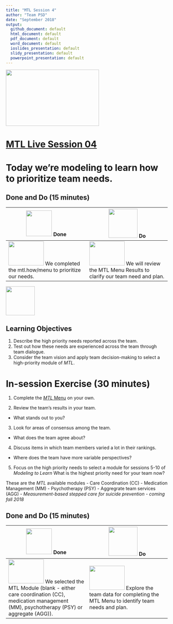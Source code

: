 ```yaml
---
title: "MTL Session 4"
author: "Team PSD"
date: "September 2018"
output: 
  github_document: default
  html_document: default
  pdf_document: default
  word_document: default
  ioslides_presentation: default
  slidy_presentation: default
  powerpoint_presentation: default
---
```


<img src = "https://github.com/lzim/teampsd/blob/master/resources/logos/mtl_live_sq_sm.png"
     height = "175" width = "290">  

# [MTL Live Session 04](https://github.com/lzim/teampsd/blob/master/mtl_facilitate_workgroup/mtl_live_guide/mtl_live_session04_see.Rmd "MTL Live Session 04")

# Today we're modeling to learn how to prioritize team needs.

## Done and Do (15 minutes)
<!-- Do/Done Tables -->
| <img src = "https://raw.githubusercontent.com/lzim/teampsd/hexagon_icons/np_hexagon-check-mark_309690_003F72.png" height = "80" width = "80"> **Done** | <img src = "https://raw.githubusercontent.com/lzim/teampsd/hexagon_icons/np_synchronize_778914_003F72.png" height = "90" width = "90"> **Do** |
| --- | --- | 
|[<img src = "https://raw.githubusercontent.com/lzim/teampsd/master/resources/logos/mtl_how_menu.png" height = "75" width = "110">](http://mtl.how/menu) We completed the mtl.how/menu to prioritize our needs.| [<img src = "https://raw.githubusercontent.com/lzim/teampsd/master/resources/logos/mtl_how_menu.png" height = "75" width = "110">](http://mtl.how/menu) We will review the MTL Menu Results to clarify our team need and plan. | 

<!-- Learning Objectives Icon --> 
<img src = "https://github.com/lzim/teampsd/blob/master/resources/icons/we_decided_learning_objectives.png" height = "90" width = "90" style ="display: inline-block"/> 

## Learning Objectives

1. Describe the high priority needs reported across the team.
2. Test out how these needs are experienced across the team through team dialogue.
3. Consider the team vision and apply team decision-making to select a high-priority module of *MTL*.

# In-session Exercise (30 minutes)

1. Complete the [*MTL* Menu](https://mtl.how/menu) on your own.

2. Review the team's results in your team. 
- What stands out to you?

3. Look for areas of consensus among the team. 
- What does the team agree about?

4. Discuss items in which team members varied a lot in their rankings. 
- Where does the team have more variable perspectives?

5. Focus on the high priority needs to select a module for sessions 5-10 of *Modeling to Learn*
What is the highest priority need for your team now?

These are the *MTL* available modules
- Care Coordination (CC)
- Medication Management (MM)
- Psychotherapy (PSY)
- Aggregrate team services (AGG)
- *Measurement-based stepped care for suicide prevention - coming fall 2018*

## Done and Do (15 minutes)
<!-- Do/Done Tables -->
| <img src = "https://raw.githubusercontent.com/lzim/teampsd/hexagon_icons/np_hexagon-check-mark_309690_003F72.png" height = "80" width = "80"> **Done** | <img src = "https://raw.githubusercontent.com/lzim/teampsd/hexagon_icons/np_synchronize_778914_003F72.png" height = "90" width = "90"> **Do** |
| --- | --- | 
| [<img src = "https://raw.githubusercontent.com/lzim/teampsd/master/resources/logos/mtl_how_menu.png" height = "75" width = "110">](http://mtl.how/menu) We selected the MTL Module (blank - either care coordination (CC), medication management (MM), psychotherapy (PSY) or aggregate (AGG)). | [<img src = "https://raw.githubusercontent.com/lzim/teampsd/master/resources/logos/mtl_how_data_sm.png" height = "75" width = "110">](http://mtl.how/data) Explore the team data for completing the MTL Menu to identify team needs and plan. | 

